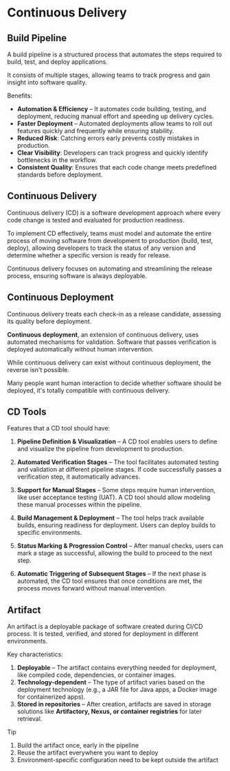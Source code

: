 # Continuous Delivery

## Build Pipeline 

A build pipeline is a structured process that automates the steps required to build, test, and deploy applications.

It consists of multiple stages, allowing teams to track progress and gain insight into software quality.

Benefits:
- **Automation & Efficiency** – It automates code building, testing, and deployment, reducing manual effort and speeding up delivery cycles.
- **Faster Deployment** – Automated deployments allow teams to roll out features quickly and frequently while ensuring stability.
- **Reduced Risk**: Catching errors early prevents costly mistakes in production.
- **Clear Visibility**: Developers can track progress and quickly identify bottlenecks in the workflow.
- **Consistent Quality**: Ensures that each code change meets predefined standards before deployment.


## Continuous Delivery


Continuous delivery (CD) is a software development approach where every code change is tested and evaluated for production readiness.

To implement CD effectively, teams must model and automate the entire process of moving software from development to production (build, test, deploy), allowing developers to track the status of any version and determine whether a specific version is ready for release.

Continuous delivery focuses on automating and streamlining the release process, ensuring software is always deployable.


## Continuous Deployment

Continuous delivery treats each check-in as a release candidate, assessing its quality before deployment. 

**Continuous deployment**, an extension of continuous delivery, uses automated mechanisms for validation. Software that passes verification is deployed automatically without human intervention.

While continuous delivery can exist without continuous deployment, the reverse isn't possible.

Many people want human interaction to decide whether software should be deployed, it's totally compatible with continuous delivery.


## CD Tools

Features that a CD tool should have:

1. **Pipeline Definition & Visualization** – A CD tool enables users to define and visualize the pipeline from development to production.

2. **Automated Verification Stages** – The tool facilitates automated testing and validation at different pipeline stages. If code successfully passes a verification step, it automatically advances.

3. **Support for Manual Stages** – Some steps require human intervention, like user acceptance testing (UAT). A CD tool should allow modeling these manual processes within the pipeline.

4. **Build Management & Deployment** – The tool helps track available builds, ensuring readiness for deployment. Users can deploy builds to specific environments.

5. **Status Marking & Progression Control** – After manual checks, users can mark a stage as successful, allowing the build to proceed to the next step.

6. **Automatic Triggering of Subsequent Stages** – If the next phase is automated, the CD tool ensures that once conditions are met, the process moves forward without manual intervention.


## Artifact

An artifact is a deployable package of software created during CI/CD process. It is tested, verified, and stored for deployment in different environments.

Key characteristics:

1. **Deployable** – The artifact contains everything needed for deployment, like compiled code, dependencies, or container images.
2. **Technology-dependent** – The type of artifact varies based on the deployment technology (e.g., a JAR file for Java apps, a Docker image for containerized apps).
3. **Stored in repositories** – After creation, artifacts are saved in storage solutions like **Artifactory, Nexus, or container registries** for later retrieval.

> [!TIP]
> 1. Build the artifact once, early in the pipeline
> 2. Reuse the artifact everywhere you want to deploy
> 3. Environment-specific configuration need to be kept outside
the artifact
